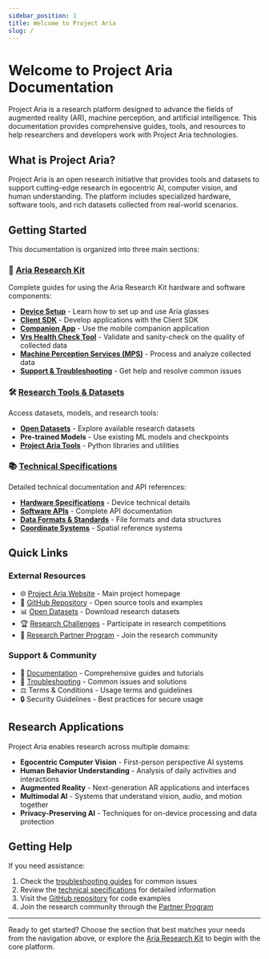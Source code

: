 ```yaml
---
sidebar_position: 1
title: Welcome to Project Aria
slug: /
---
```


# Welcome to Project Aria Documentation

Project Aria is a research platform designed to advance the fields of augmented reality (AR), machine perception, and artificial intelligence. This documentation provides comprehensive guides, tools, and resources to help researchers and developers work with Project Aria technologies.

## What is Project Aria?

Project Aria is an open research initiative that provides tools and datasets to support cutting-edge research in egocentric AI, computer vision, and human understanding. The platform includes specialized hardware, software tools, and rich datasets collected from real-world scenarios.

## Getting Started

This documentation is organized into three main sections:

### 🔬 [Aria Research Kit](/ark)

Complete guides for using the Aria Research Kit hardware and software components:

- **[Device Setup](/ark/device/manual)** - Learn how to set up and use Aria glasses
- **[Client SDK](/ark/client-sdk/start)** - Develop applications with the Client SDK
- **[Companion App](/ark/companion-app/start)** - Use the mobile companion application
- **[Vrs Health Check Tool](/ark/mps/start)** - Validate and sanity-check on the quality of collected data
- **[Machine Perception Services (MPS)](/ark/mps/start)** - Process and analyze collected data
- **[Support & Troubleshooting](/ark/support)** - Get help and resolve common issues

### 🛠️ [Research Tools & Datasets](/research-tools)

Access datasets, models, and research tools:

- **[Open Datasets](/research-tools/dataset/pilot/content)** - Explore available research datasets
- **Pre-trained Models** - Use existing ML models and checkpoints
- **[Project Aria Tools](/research-tools/projectariatools/start)** - Python libraries and utilities

### 📚 [Technical Specifications](/technical-specs)

Detailed technical documentation and API references:

- **[Hardware Specifications](/technical-specs/device/hardware)** - Device technical details
- **[Software APIs](/technical-specs/client-sdk/api)** - Complete API documentation
- **[Data Formats & Standards](/technical-specs/vrs/streams)** - File formats and data structures
- **[Coordinate Systems](/technical-specs/coordinate/2d-coor)** - Spatial reference systems

## Quick Links

### External Resources

- 🌐 [Project Aria Website](https://www.projectaria.com/) - Main project homepage
- 📁 [GitHub Repository](https://github.com/facebookresearch/projectaria_tools) - Open source tools and examples
- 📊 [Open Datasets](https://www.projectaria.com/datasets/) - Download research datasets
- 🏆 [Research Challenges](https://www.projectaria.com/challenges/) - Participate in research competitions
- 🤝 [Research Partner Program](https://www.projectaria.com/research-kit/) - Join the research community

### Support & Community

- 📖 [Documentation](/ark/support) - Comprehensive guides and tutorials
- 🔧 [Troubleshooting](/ark/support) - Common issues and solutions
- ⚖️ Terms & Conditions - Usage terms and guidelines
- 🔒 Security Guidelines - Best practices for secure usage

## Research Applications

Project Aria enables research across multiple domains:

- **Egocentric Computer Vision** - First-person perspective AI systems
- **Human Behavior Understanding** - Analysis of daily activities and interactions
- **Augmented Reality** - Next-generation AR applications and interfaces
- **Multimodal AI** - Systems that understand vision, audio, and motion together
- **Privacy-Preserving AI** - Techniques for on-device processing and data protection

## Getting Help

If you need assistance:

1. Check the [troubleshooting guides](/ark/support) for common issues
2. Review the [technical specifications](/technical-specs) for detailed information
3. Visit the [GitHub repository](https://github.com/facebookresearch/projectaria_tools) for code examples
4. Join the research community through the [Partner Program](https://www.projectaria.com/research-kit/)

---

Ready to get started? Choose the section that best matches your needs from the navigation above, or explore the [Aria Research Kit](/ark) to begin with the core platform.
